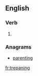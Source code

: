 ==English==

===Verb===
{{head|en}}

# {{present participle of|trepan|lang=en}}

===Anagrams===
* [[parenting#English|parenting]]

[[fr:trepaning]]